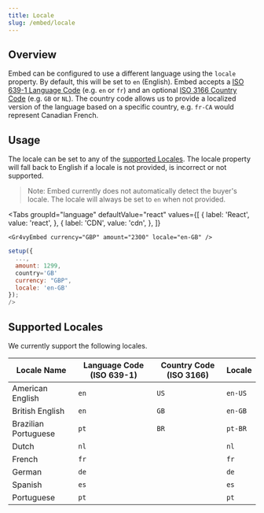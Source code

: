 ```yaml
---
title: Locale
slug: /embed/locale
---
```



## Overview

Embed can be configured to use a different language using the `locale` property. By default, this will be set to `en` (English).
Embed accepts a [ISO 639-1 Language Code](https://www.iso.org/iso-639-language-codes.html) (e.g. `en` or `fr`) and an optional [ISO 3166 Country Code](https://www.iso.org/iso-3166-country-codes.html) (e.g. `GB` or `NL`).
The country code allows us to provide a localized version of the language based on a specific country, e.g. `fr-CA` would represent Canadian French.

## Usage

The locale can be set to any of the [supported Locales](#supported-locales).
The locale property will fall back to English if a locale is not provided, is incorrect or not supported.

> Note: Embed currently does not automatically detect the buyer's locale. The
> locale will always be set to `en` when not provided.

<Tabs
  groupId="language"
  defaultValue="react"
  values={[
    { label: 'React', value: 'react', },
    { label: 'CDN', value: 'cdn', },
  ]}
>
  <TabItem value="react">

```tsx
<Gr4vyEmbed currency="GBP" amount="2300" locale="en-GB" />
```

  </TabItem>

  <TabItem value="cdn">

```js
setup({
  ...,
  amount: 1299,
  country='GB'
  currency: "GBP",
  locale: 'en-GB'
});
/>
```

  </TabItem>
</Tabs>

## Supported Locales

We currently support the following locales.

| Locale Name          | Language Code (ISO 639-1) | Country Code (ISO 3166) | Locale  |
| -------------------- | ------------------------- | ----------------------- | ------- |
| American English     | `en`                      | `US`                    | `en-US` |
| British English      | `en`                      | `GB`                    | `en-GB` |
| Brazilian Portuguese | `pt`                      | `BR`                    | `pt-BR` |
| Dutch                | `nl`                      |                         | `nl`    |
| French               | `fr`                      |                         | `fr`    |
| German               | `de`                      |                         | `de`    |
| Spanish              | `es`                      |                         | `es`    |
| Portuguese           | `pt`                      |                         | `pt`    |
